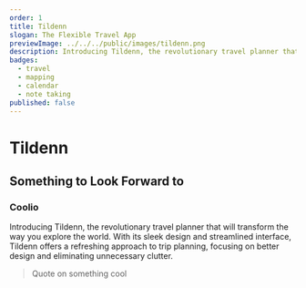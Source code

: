 ```yaml
---
order: 1
title: Tildenn
slogan: The Flexible Travel App
previewImage: ../../../public/images/tildenn.png
description: Introducing Tildenn, the revolutionary travel planner that will transform the way you explore the world. With its sleek design and streamlined interface, Tildenn offers a refreshing approach to trip planning, focusing on better design and eliminating unnecessary clutter.
badges:
  - travel
  - mapping
  - calendar
  - note taking
published: false
---
```


# Tildenn

## Something to Look Forward to

### Coolio

Introducing Tildenn, the revolutionary travel planner that will transform the way you explore the world. With its sleek design and streamlined interface, Tildenn offers a refreshing approach to trip planning, focusing on better design and eliminating unnecessary clutter.

> Quote on something cool
